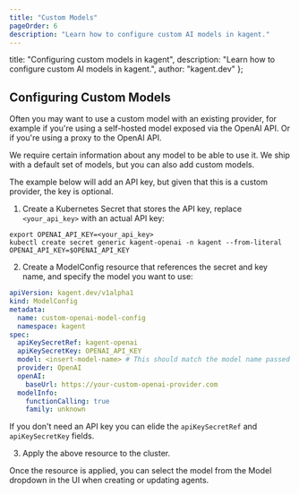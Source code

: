 ```yaml
---
title: "Custom Models"
pageOrder: 6
description: "Learn how to configure custom AI models in kagent."
---
```


  title: "Configuring custom models in kagent",
  description: "Learn how to configure custom AI models in kagent.",
  author: "kagent.dev"
};

## Configuring Custom Models

Often you may want to use a custom model with an existing provider, for example if you're using a self-hosted model exposed via the OpenAI API.
Or if you're using a proxy to the OpenAI API.

We require certain information about any model to be able to use it. We ship with a default set of models, but you can also add custom models.

The example below will add an API key, but given that this is a custom provider, the key is optional.

1. Create a Kubernetes Secret that stores the API key, replace `<your_api_key>` with an actual API key:

```shell
export OPENAI_API_KEY=<your_api_key>
kubectl create secret generic kagent-openai -n kagent --from-literal OPENAI_API_KEY=$OPENAI_API_KEY
```

2. Create a ModelConfig resource that references the secret and key name, and specify the model you want to use:

```yaml
apiVersion: kagent.dev/v1alpha1
kind: ModelConfig
metadata:
  name: custom-openai-model-config
  namespace: kagent
spec:
  apiKeySecretRef: kagent-openai
  apiKeySecretKey: OPENAI_API_KEY
  model: <insert-model-name> # This should match the model name passed to the provider.
  provider: OpenAI
  openAI:
    baseUrl: https://your-custom-openai-provider.com
  modelInfo:
    functionCalling: true
    family: unknown
```

If you don't need an API key you can elide the `apiKeySecretRef` and `apiKeySecretKey` fields.

3. Apply the above resource to the cluster.

Once the resource is applied, you can select the model from the Model dropdown in the UI when creating or updating agents.
